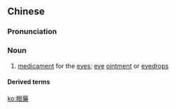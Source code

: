 {{also|眼药}}
==Chinese==
{{zh-forms|s=眼药}}

===Pronunciation===
{{zh-pron
|m=yǎnyào
|c=ngaan5 joek6
|w=3nge hhiaq
|cat=n
}}

===Noun===
{{zh-noun}}

# [[medicament]] for the [[eye]]s; [[eye]] [[ointment]] or [[eyedrop]]s

====Derived terms====
{{zh-der|上眼藥}}

[[ko:眼藥]]